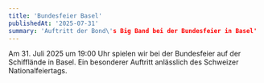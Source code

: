 ```yaml
---
title: 'Bundesfeier Basel'
publishedAt: '2025-07-31'
summary: 'Auftritt der Bond\'s Big Band bei der Bundesfeier in Basel'
---
```


Am 31. Juli 2025 um 19:00 Uhr spielen wir bei der Bundesfeier auf der Schifflände in Basel. Ein besonderer Auftritt anlässlich des Schweizer Nationalfeiertags. 